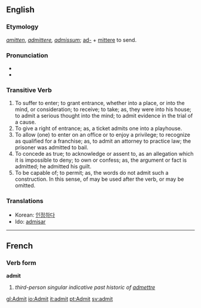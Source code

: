 ==English==

===Etymology===
{{OE.}} ''[[amitten]]'', {{L.}} ''[[admittere]], [[admissum]]''; [[ad-]] + [[mittere]] to send.

===Pronunciation===
* {{IPA| [[WEAE]] /ædˈmɪt/}}
*{{audio|en-us-admit.ogg|Audio (US)}}

===Transitive Verb===
{{en-infl-reg-consonant|admit||t}}
# To suffer to enter; to grant entrance, whether into a place, or into the mind, or consideration; to receive; to take; as, they were into his house; to admit a serious  thought into the mind; to admit evidence in the trial of a cause.
# To give a right of entrance; as, a ticket admits one into a playhouse.
# To allow (one) to enter on an office or to enjoy a privilege; to recognize as qualified for a franchise; as, to admit an attorney to practice law; the prisoner was admitted to bail.
# To concede as true; to acknowledge or assent to, as an allegation which it is impossible to deny; to own or confess; as, the argument or fact is admitted; he admitted his guilt.
# To be capable of; to permit; as, the words do not admit such a construction. In this sense, of may be used after the verb, or may be omitted.

===Translations===
*Korean: [[인정하다]]
*Ido: [[admisar]]
----

==French==
===Verb form===
'''admit'''

# ''third-person singular indicative past historic of [[admettre]]''

[[gl:Admit]]
[[io:Admit]]
[[it:admit]]
[[pt:Admit]]
[[sv:admit]]